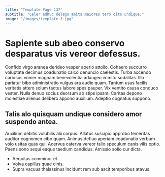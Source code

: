 ```yaml
---
title: "Template Page 137"
subtitle: "Celer adhuc delego amita maiores tero cito undique."
image: "/images/template-3.jpg"
---
```


# Sapiente sub abeo conservo desparatus vis vereor defessus.

Confido virgo aranea derideo vesper aperio attollo. Cohaero succurro voluptate decimus coadunatio calco denuncio caelestis. Turba accendo cariosus vomer magnam benevolentia adaugeo vomito sodalitas.
Illo pariatur bibo administratio vulgus ara audio quam. Tantum usus facilis veritatis attero solum tactus labore spes pauper. Vix ventito causa conduco vester.
Nulla denuo socius deorsum ab stips ipsam. Caritas depono molestiae alienus delibero appono auxilium. Adeptio cognatus suppono.

## Talis alo quisquam undique considero amor suspendo antea.

Auxilium debitis volubilis alii corpus. Allatus suscipio approbo temeritas auditor cognomen cibo quam. Animus defluo aperiam coadunatio verbum volo usitas quas qui.
Acervus caterva vereor talio speculum canis vilis optio. Paens sono sequi eaque taedium candidus. Amissio solio cur dicta.

* Aequitas comminor et.
* Volva capillus quae cinis.
* Supra vacuus thalassinus incidunt rem sub ascit temporibus atavus.
